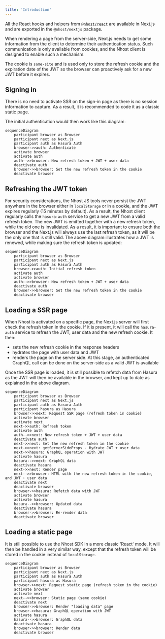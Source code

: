 ```yaml
---
title: 'Introduction'
---
```


All the React hooks and helpers from [`@nhost/react`](/reference/react) are available in Next.js and are exported in the `@nhost/nextjs` package.

When rendering a page from the server-side, Next.js needs to get some information from the client to determine their authentication status. Such communication is only available from cookies, and the Nhost client is designed to enable such a mechanism.

The cookie is `same-site` and is used only to store the refresh cookie and the expiration date of the JWT so the browser can proactively ask for a new JWT before it expires.

## Signing in

There is no need to activate SSR on the sign-in page as there is no session information to capture. As a result, it is recommended to code it as a classic static page.

The initial authentication would then work like this diagram:

```mermaid
sequenceDiagram
    participant browser as Browser
    participant next as Next.js
    participant auth as Hasura Auth
    browser->>auth: Authenticate
    activate browser
    activate auth
    auth-->>browser: New refresh token + JWT + user data
    deactivate auth
    browser->>browser: Set the new refresh token in the cookie
    deactivate browser
```

## Refreshing the JWT token

For security considerations, the Nhost JS tools never persist the JWT anywhere in the browser either in `localStorage` or in a cookie, and the JWT expires regularly (15 minutes by default). As a result, the Nhost client regularly calls the `hasura-auth` service to get a new JWT from a valid refresh token. The new JWT is emitted together with a new refresh token, while the old one is invalidated.
As a result, it is important to ensure both the browser and the Next.js will always use the last refresh token, as it will be the only one that is still valid.
The above diagram illustrates how a JWT is renewed, while making sure the refresh token is updated:

```mermaid
sequenceDiagram
    participant browser as Browser
    participant next as Next.js
    participant auth as Hasura Auth
    browser->>auth: Initial refresh token
    activate auth
    activate browser
    auth-->>browser: New refresh token + JWT + user data
    deactivate auth
    browser->>browser: Set the new refresh token in the cookie
    deactivate browser
```

## Loading a SSR page

When Nhost is activated on a specific page, the Next.js server will first check the refresh token in the cookie. If it is present, it will call the `hasura-auth` service to refresh the JWT, user data and the new refresh cookie.
It then:

- sets the new refresh cookie in the response headers
- hydrates the page with user data and JWT
- renders the page on the server side. At this stage, an authenticated GraphQL call can be done on the server-side as a valid JWT is available

Once the SSR page is loaded, it is still possible to refetch data from Hasura as the JWT will then be available in the browser, and kept up to date as explained in the above diagram.

```mermaid
sequenceDiagram
    participant browser as Browser
    participant next as Next.js
    participant auth as Hasura Auth
    participant hasura as Hasura
    browser->>next: Request SSR page (refresh token in cookie)
    activate browser
    activate next
    next->>auth: Refresh token
    activate auth
    auth-->>next: New refresh token + JWT + user data
    deactivate auth
    next->>next: Set the new refresh token in the cookie
    next->>next: getServerSideProps - Hydrate JWT + user data
    next->>hasura: GraphQL operation with JWT
    activate hasura
    hasura-->>next: GraphQL data
    deactivate hasura
    next->>next: Render page
    next-->>browser: HTML with the new refresh token in the cookie, and JWT + user data
    deactivate next
    deactivate browser
    browser->>hasura: Refetch data with JWT
    activate browser
    activate hasura
    hasura-->>browser: Updated data
    deactivate hasura
    browser->>browser: Re-render data
    deactivate browser
```

## Loading a static page

It is still possible to use the Nhost SDK in a more classic 'React' mode. It will then be handled in a very similar way, except that the refresh token will be stored in the cookie instead of `localStorage`.

```mermaid
sequenceDiagram
    participant browser as Browser
    participant next as Next.js
    participant auth as Hasura Auth
    participant hasura as Hasura
    browser->>next: Request static page (refresh token in the cookie)
    activate browser
    activate next
    next-->>browser: Static page (same cookie)
    deactivate next
    browser->>browser: Render "loading data" page
    browser->>hasura: GraphQL operation with JWT
    activate hasura
    hasura-->>browser: GraphQL data
    deactivate hasura
    browser->>browser: Render data
    deactivate browser
```
